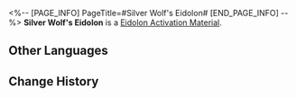 <%-- [PAGE_INFO]
PageTitle=#Silver Wolf's Eidolon#
[END_PAGE_INFO] --%>
{{Item Infobox
|id          = 11006
|image       = Item Silver Wolf's Eidolon.png{{subst:void|<!--$UPLOAD:<<SpriteOutput/ItemFigures/11003.png>-<Item Silver Wolf's Eidolon.png>-<Item Icons>>-->}}
|type        = Eidolon Activation Material
|invCategory = 
|rarity      = 5
|effect      = 
|description = Material for raising Silver Wolf's Eidolon Level.
}}
'''Silver Wolf's Eidolon''' is a [[Eidolon Activation Material]].

==Other Languages==
{{Other Languages
|en   = Silver Wolf's Eidolon
|zhs  = 【银狼】的星魂
|zht  = 【銀狼】的星魂
|ja   = 「銀狼」の星魂
|ko   = [은랑]의 성혼
|es   = Eidolon de Silver Wolf
|fr   = Eidolon de Louve d'argent
|ru   = Эйдолон Серебряного Волка
|th   = Eidolon ของ Silver Wolf
|vi   = Tinh Hồn Sói Bạc
|de   = Silberwolfs Eidolon
|id   = Silver Wolf's Eidolon
|pt   = Eidolon de Loba Prateada
}}

==Change History==
{{Change History|1.0}}